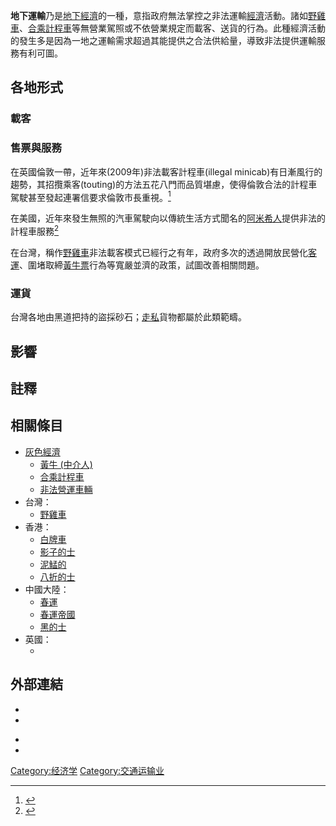 {{globalize|time=2009-11-10T04:26:45+00:00}}
{{main|灰色經濟}}

{{NoteTA|1=zh-hans:灰色運輸;zh-hant:地下運輸;|2=zh-hans:灰色經濟;zh-hant:地下經濟;}}

'''地下運輸'''乃是[[灰色經濟|地下經濟]]的一種，意指政府無法掌控之非法運輸[[經濟|經濟]]活動。諸如[[野雞車|野雞車]]、[[合乘計程車|合乘計程車]]等無營業駕照或不依營業規定而載客、送貨的行為。此種經濟活動的發生多是因為一地之運輸需求超過其能提供之合法供給量，導致非法提供運輸服務有利可圖。

==各地形式==

===載客===

===售票與服務===

在英國倫敦一帶，近年來(2009年)非法載客計程車(illegal minicab)有日漸風行的趨勢，其招攬乘客(touting)的方法五花八門而品質堪慮，使得倫敦合法的計程車駕駛甚至發起連署信要求倫敦市長重視。<ref>{{cite web|title=illegal minicab touting in London|url=http://legaledoff.com/?page_id=2076|accessdate=2009-11-10|author=steve|archive-url=https://web.archive.org/web/20160304103546/http://legaledoff.com/?page_id=2076|archive-date=2016-03-04|dead-url=yes}}</ref>

在美國，近年來發生無照的汽車駕駛向以傳統生活方式聞名的[[阿米希人|阿米希人]]提供非法的計程車服務<ref>{{cite news|publisher=Pittsburgh Post-Gazette|title=Pa. Officials Cracking Down on Unlicensed 'Amish Taxis'|date=2008-01-04|accessdate=2009-11-10}}</ref>

在台灣，稱作[[野雞車|野雞車]]非法載客模式已經行之有年，政府多次的透過開放民營化[[客運|客運]]、圍堵取締[[黃牛票|黃牛票]]行為等寬嚴並濟的政策，試圖改善相關問題。

===運貨===

台灣各地由黑道把持的盜採砂石；[[走私|走私]]貨物都屬於此類範疇。

==影響==
==註釋==
{{reflist|2}}

==相關條目==

* [[灰色經濟|灰色經濟]]
** [[黃牛_(中介人)|黃牛 (中介人)]]
** [[合乘計程車|合乘計程車]]
** [[非法營運車輛|非法營運車輛]]
* 台灣：
** [[野雞車|野雞車]]
* 香港：
** [[白牌車|白牌車]]
** [[影子的士|影子的士]]
** [[泥鯭的|泥鯭的]]
** [[八折的士|八折的士]]
* 中國大陸：
** [[春運|春運]]
** [[春運帝國|春運帝國]]
** [[黑的士|黑的士]]
* 英國：
** {{link-en|叫客|tout}}

==外部連結==

* {{cite web|url=http://www.laviedesidees.fr/Faut-il-dereglementer-les-taxis.html|title=是否要對計程車放鬆管制？|author=Florian Mayneris|year=2008|accessdate=2009-11-10|language=fr|archive-date=2010-12-26|archive-url=https://web.archive.org/web/20101226064636/http://www.laviedesidees.fr/Faut-il-dereglementer-les-taxis.html|dead-url=no}}
* {{cite web|url=http://www.tfl.gov.uk/corporate/media/newscentre/archive/3476.aspx|title=Campaign to tackle illegal minicabs in London wins policing award|date=2006-10-11|accessdate=2009-11-10|language=en}}

* {{cite web|url=http://taxifirst.com/2007/03/22/new-york-taxis/|title=New York Taxis|date=2007-03-22|accessdate=2009-11-11|language=en|archive-date=2009-12-07|archive-url=https://web.archive.org/web/20091207073500/http://taxifirst.com/2007/03/22/new-york-taxis|dead-url=no}}
* {{cite web|url=http://www.rthk.org.hk/elearning/travel/articles/15/f15_02_02_00_01.htm|title=莫斯科-交通運輸 >> 巴士、的士與白牌車|accessdate=2009-11-11|archive-date=2007-05-07|archive-url=https://web.archive.org/web/20070507054743/http://www.rthk.org.hk/elearning/travel/articles/15/f15_02_02_00_01.htm|dead-url=no}}



[[Category:经济学|Category:经济学]]
[[Category:交通运输业|Category:交通运输业]]